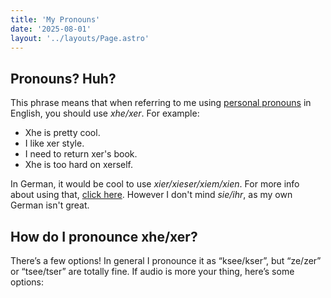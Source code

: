 ```yaml
---
title: 'My Pronouns'
date: '2025-08-01'
layout: '../layouts/Page.astro'
---
```



## Pronouns? Huh?

This phrase means that when referring to me using [personal pronouns](https://www.oxforddictionaries.com/us/definition/american_english/personal-pronoun) in English, you should use _xhe/xer_. For example:

- Xhe is pretty cool.
- I like xer style.
- I need to return xer's book.
- Xhe is too hard on xerself.

In German, it would be cool to use _xier/xieser/xiem/xien_. For more info about using that, [click here](https://nibi.space/pronomen#xier). However I don't mind _sie/ihr_, as my own German isn't great.

## How do I pronounce xhe/xer?

There’s a few options! In general I pronounce it as “ksee/kser”, but “ze/zer” or “tsee/tser” are totally fine. If audio is more your thing, here’s some options:

<Audio src="/audio/ksee-kser.mp3" caption="ksee/kser" />

<Audio src="/audio/see-ser.mp3" caption="see/ser" />

<Audio src="/audio/ze-zir.mp3" caption="ze-zir" />

Regardless, there is no one correct way. The most important thing to me is that people try!

## Where did “xhe/xer” come from?

My pronouns are known as [neo-pronouns](https://www.mypronouns.org/neopronouns) with _neo_ meaning _new_. Despite being relatively new, they still [go fairly far back](https://en.wikipedia.org/wiki/Gender_neutrality_in_languages_with_gendered_third-person_pronouns#Historical,_regional,_and_proposed_gender-neutral_singular_pronouns) in the English language!

Specifically, for _xhe/xer_, I made it up! Yes, that seems a bit odd, but it also are words that resonates deeply with me.

## Why not she or he?

Because I’m neither a woman nor a man, instead, I am [nonbinary](https://www.oxforddictionaries.com/us/definition/american_english/nonbinary). Everyone who identifies as nonbinary is different, but for me, this means I don’t have a male or female [gender identity](https://www.oxforddictionaries.com/us/definition/american_english/gender-identity).

I am also not they, as those pronouns do not feel accurate to my internal sense of self. Not all non-binary people use singular they!

## Why are you telling me this?

Most people are uncomfortable when someone refers to them with the wrong pronoun or address, and I’m no different. Not only that, but most people are embarrassed and upset if they [misgender](https://www.oxforddictionaries.com/us/definition/american_english/misgender) someone since it’s considered rude. Since I have a unique gender that isn’t immediately obvious, it’s easier for everyone if I tell people which pronoun I prefer.

## Using xhe/xer to refer to you is difficult/confusing/annoying. Can I do something else?

I find several polite activities difficult, confusing, or annoying as well, so I can sympathize. But using anything other than _xhe/xer_ to refer to me is going to make me uncomfortable and not want to interact with you.

**Please, under any circumstance, do not refer to me using he/him.**

## My language doesn’t have this pronoun. What do I do?

Unfortunately, not all languages allow for non-binary identities. In this situation, I would prefer you to err on the side of feminine pronouns. However, if you can, please use a non-gendered pronoun for me, and use my correct pronouns when speaking about me in English.

**Regardless of your language, please do not refer to me using he/him.**

## What if I mess up?

That’s okay! Everyone (and I do mean everyone, including my fellow nonbinary friends) takes time to learn and adjust. All I ask is that you try – and if you use the wrong pronoun, just repeat the sentence correctly and go on. I know you aren’t mean and just made a mistake. To err is human, after all.

## Where should I go to learn more about this stuff?

I linked to a few things further up, but here are some more resources:

[Rooster Tails: Queer 101](https://www.roostertailscomic.com/comic/queer-101-third-edition/)
A long, detailed, friendly comic guide to the basics of nonbinary sexuality, sex, and gender.

[Robot Hugs: Pronoun Etiquette](https://www.robot-hugs.com/pronoun-etiquette/)
A short comic guide to the basics of pronoun etiquette.
